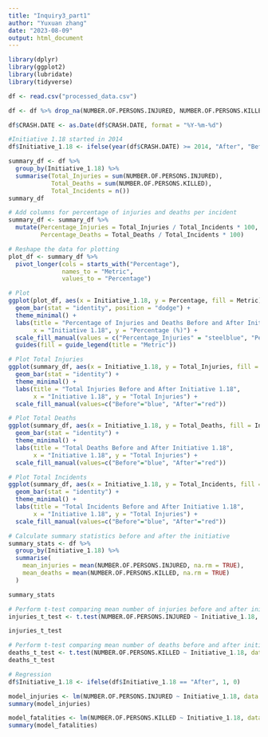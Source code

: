 ---
title: "Inquiry3_part1"
author: "Yuxuan zhang"
date: "2023-08-09"
output: html_document
---
```{r}
library(dplyr)
library(ggplot2)
library(lubridate)
library(tidyverse)
```


```{r}
df <- read.csv("processed_data.csv")

df <- df %>% drop_na(NUMBER.OF.PERSONS.INJURED, NUMBER.OF.PERSONS.KILLED)

df$CRASH.DATE <- as.Date(df$CRASH.DATE, format = "%Y-%m-%d")
```
```{r}
#Initiative 1.18 started in 2014
df$Initiative_1.18 <- ifelse(year(df$CRASH.DATE) >= 2014, "After", "Before")

summary_df <- df %>%
  group_by(Initiative_1.18) %>%
  summarise(Total_Injuries = sum(NUMBER.OF.PERSONS.INJURED),
            Total_Deaths = sum(NUMBER.OF.PERSONS.KILLED), 
            Total_Incidents = n())
summary_df
```
```{r}
# Add columns for percentage of injuries and deaths per incident
summary_df <- summary_df %>%
  mutate(Percentage_Injuries = Total_Injuries / Total_Incidents * 100,
         Percentage_Deaths = Total_Deaths / Total_Incidents * 100)
```
```{r}
# Reshape the data for plotting
plot_df <- summary_df %>%
  pivot_longer(cols = starts_with("Percentage"),
               names_to = "Metric",
               values_to = "Percentage")
```


```{r}
# Plot
ggplot(plot_df, aes(x = Initiative_1.18, y = Percentage, fill = Metric)) +
  geom_bar(stat = "identity", position = "dodge") +
  theme_minimal() +
  labs(title = "Percentage of Injuries and Deaths Before and After Initiative 1.18",
       x = "Initiative 1.18", y = "Percentage (%)") +
  scale_fill_manual(values = c("Percentage_Injuries" = "steelblue", "Percentage_Deaths" = "firebrick")) +
  guides(fill = guide_legend(title = "Metric"))
```

```{r}
# Plot Total Injuries
ggplot(summary_df, aes(x = Initiative_1.18, y = Total_Injuries, fill = Initiative_1.18)) +
  geom_bar(stat = "identity") +
  theme_minimal() +
  labs(title = "Total Injuries Before and After Initiative 1.18",
       x = "Initiative 1.18", y = "Total Injuries") +
  scale_fill_manual(values=c("Before"="blue", "After"="red"))
```
```{r}
# Plot Total Deaths
ggplot(summary_df, aes(x = Initiative_1.18, y = Total_Deaths, fill = Initiative_1.18)) +
  geom_bar(stat = "identity") +
  theme_minimal() +
  labs(title = "Total Deaths Before and After Initiative 1.18",
       x = "Initiative 1.18", y = "Total Injuries") +
  scale_fill_manual(values=c("Before"="blue", "After"="red"))
```

```{r}
# Plot Total Incidents
ggplot(summary_df, aes(x = Initiative_1.18, y = Total_Incidents, fill = Initiative_1.18)) +
  geom_bar(stat = "identity") +
  theme_minimal() +
  labs(title = "Total Incidents Before and After Initiative 1.18",
       x = "Initiative 1.18", y = "Total Injuries") +
  scale_fill_manual(values=c("Before"="blue", "After"="red"))
```

```{r}
# Calculate summary statistics before and after the initiative
summary_stats <- df %>%
  group_by(Initiative_1.18) %>%
  summarise(
    mean_injuries = mean(NUMBER.OF.PERSONS.INJURED, na.rm = TRUE),
    mean_deaths = mean(NUMBER.OF.PERSONS.KILLED, na.rm = TRUE)
  )

summary_stats
```

```{r}
# Perform t-test comparing mean number of injuries before and after initiative
injuries_t_test <- t.test(NUMBER.OF.PERSONS.INJURED ~ Initiative_1.18, data = df)

injuries_t_test
```

```{r}
# Perform t-test comparing mean number of deaths before and after initiative
deaths_t_test <- t.test(NUMBER.OF.PERSONS.KILLED ~ Initiative_1.18, data = df)
deaths_t_test
```

```{r}
# Regression
df$Initiative_1.18 <- ifelse(df$Initiative_1.18 == "After", 1, 0)

model_injuries <- lm(NUMBER.OF.PERSONS.INJURED ~ Initiative_1.18, data = df)
summary(model_injuries)

model_fatalities <- lm(NUMBER.OF.PERSONS.KILLED ~ Initiative_1.18, data = df)
summary(model_fatalities)
```

